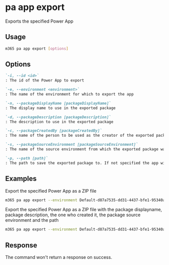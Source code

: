 
# pa app export

Exports the specified Power App

## Usage

```sh
m365 pa app export [options]
```

## Options

```md defintion-list
`-i, --id <id>`
: The id of the Power App to export

`-e, --environment <environment>`
: The name of the environment for which to export the app

`-n, --packageDisplayName [packageDisplayName]`
: The display name to use in the exported package

`-d, --packageDescription [packageDescription]`
: The description to use in the exported package

`-c, --packageCreatedBy [packageCreatedBy]`
: The name of the person to be used as the creator of the exported package

`-s, --packageSourceEnvironment [packageSourceEnvironment]`
: The name of the source environment from which the exported package was taken

`-p, --path [path]`
: The path to save the exported package to. If not specified the app will be exported in the current working directory
```

<Global />

## Examples

Export the specified Power App as a ZIP file

```sh
m365 pa app export --environment Default-d87a7535-dd31-4437-bfe1-95340acd55c5 --id 3989cb59-ce1a-4a5c-bb78-257c5c39381d 
```

Export the specified Power App as a ZIP file with the package displayname, package description, the one who created it, the package source environment and the path

```sh
m365 pa app export --environment Default-d87a7535-dd31-4437-bfe1-95340acd55c5 --id 3989cb59-ce1a-4a5c-bb78-257c5c39381d --packageDisplayName "PowerApp" --packageDescription "Power App Description" --packageCreatedBy "John Doe" --packageSourceEnvironment "Contoso" --path "C:/Users/John/Documents"
```

## Response

The command won't return a response on success.
